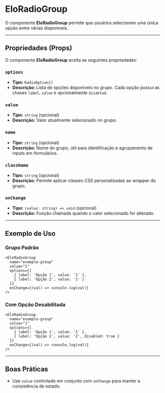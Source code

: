 
# EloRadioGroup

O componente **EloRadioGroup** permite que usuários selecionem uma única opção entre várias disponíveis.

---

## Propriedades (Props)

O componente **EloRadioGroup** aceita as seguintes propriedades:

### `options`

- **Tipo:** `RadioOption[]`  
- **Descrição:** Lista de opções disponíveis no grupo. Cada opção possui as chaves `label`, `value` e opcionalmente `disabled`.

### `value`

- **Tipo:** `string` (opcional)  
- **Descrição:** Valor atualmente selecionado no grupo.

### `name`

- **Tipo:** `string` (opcional)  
- **Descrição:** Nome do grupo, útil para identificação e agrupamento de inputs em formulários.

### `className`

- **Tipo:** `string` (opcional)  
- **Descrição:** Permite aplicar classes CSS personalizadas ao wrapper do grupo.

### `onChange`

- **Tipo:** `(value: string) => void` (opcional)  
- **Descrição:** Função chamada quando o valor selecionado for alterado.

---

## Exemplo de Uso

### Grupo Padrão

```tsx
<EloRadioGroup
  name="example-group"
  value="1"
  options={[
    { label: 'Opção 1', value: '1' },
    { label: 'Opção 2', value: '2' }
  ]}
  onChange={(val) => console.log(val)}
/>
```

### Com Opção Desabilitada

```tsx
<EloRadioGroup
  name="example-group"
  value="1"
  options={[
    { label: 'Opção 1', value: '1' },
    { label: 'Opção 2', value: '2', disabled: true }
  ]}
  onChange={(val) => console.log(val)}
/>
```

---

## Boas Práticas

- Use `value` controlado em conjunto com `onChange` para manter a consistência de estado.